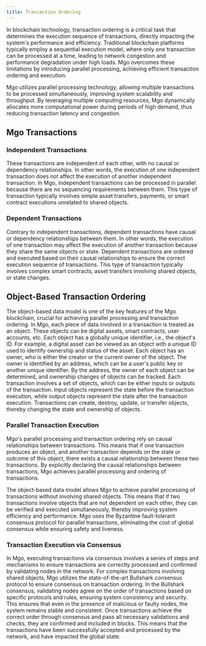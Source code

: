 ```yaml
---
title: Transaction Ordering
---
```


In blockchain technology, transaction ordering is a critical task that determines the execution sequence of transactions, directly impacting the system's performance and efficiency. Traditional blockchain platforms typically employ a sequential execution model, where only one transaction can be processed at a time, leading to network congestion and performance degradation under high loads. Mgo overcomes these limitations by introducing parallel processing, achieving efficient transaction ordering and execution.

Mgo utilizes parallel processing technology, allowing multiple transactions to be processed simultaneously, improving system scalability and throughput. By leveraging multiple computing resources, Mgo dynamically allocates more computational power during periods of high demand, thus reducing transaction latency and congestion.

## Mgo Transactions

### Independent Transactions

These transactions are independent of each other, with no causal or dependency relationships. In other words, the execution of one independent transaction does not affect the execution of another independent transaction. In Mgo, independent transactions can be processed in parallel because there are no sequencing requirements between them. This type of transaction typically involves simple asset transfers, payments, or smart contract executions unrelated to shared objects.

### Dependent Transactions

Contrary to independent transactions, dependent transactions have causal or dependency relationships between them. In other words, the execution of one transaction may affect the execution of another transaction because they share the same objects or state. Dependent transactions are ordered and executed based on their causal relationships to ensure the correct execution sequence of transactions. This type of transaction typically involves complex smart contracts, asset transfers involving shared objects, or state changes.

## Object-Based Transaction Ordering

The object-based data model is one of the key features of the Mgo blockchain, crucial for achieving parallel processing and transaction ordering.
In Mgo, each piece of data involved in a transaction is treated as an object. These objects can be digital assets, smart contracts, user accounts, etc. Each object has a globally unique identifier, i.e., the object's ID. For example, a digital asset can be viewed as an object with a unique ID used to identify ownership and status of the asset.
Each object has an owner, who is either the creator or the current owner of the object. The owner is identified by an address, which can be a user's public key or another unique identifier. By the address, the owner of each object can be determined, and ownership changes of objects can be tracked.
Each transaction involves a set of objects, which can be either inputs or outputs of the transaction. Input objects represent the state before the transaction execution, while output objects represent the state after the transaction execution. Transactions can create, destroy, update, or transfer objects, thereby changing the state and ownership of objects.

### Parallel Transaction Execution

Mgo's parallel processing and transaction ordering rely on causal relationships between transactions. This means that if one transaction produces an object, and another transaction depends on the state or outcome of this object, there exists a causal relationship between these two transactions. By explicitly declaring the causal relationships between transactions, Mgo achieves parallel processing and ordering of transactions.

The object-based data model allows Mgo to achieve parallel processing of transactions without involving shared objects. This means that if two transactions involve objects that are not dependent on each other, they can be verified and executed simultaneously, thereby improving system efficiency and performance.
Mgo uses the Byzantine fault-tolerant consensus protocol for parallel transactions, eliminating the cost of global consensus while ensuring safety and liveness.

### Transaction Execution via Consensus

In Mgo, executing transactions via consensus involves a series of steps and mechanisms to ensure transactions are correctly processed and confirmed by validating nodes in the network.
For complex transactions involving shared objects, Mgo utilizes the state-of-the-art Bullshark consensus protocol to ensure consensus on transaction ordering. In the Bullshark consensus, validating nodes agree on the order of transactions based on specific protocols and rules, ensuring system consistency and security. This ensures that even in the presence of malicious or faulty nodes, the system remains stable and consistent.
Once transactions achieve the correct order through consensus and pass all necessary validations and checks, they are confirmed and included in blocks. This means that the transactions have been successfully accepted and processed by the network, and have impacted the global state.
